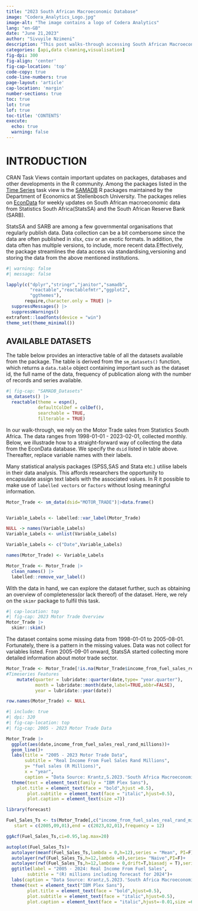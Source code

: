 ```yaml
---
title: "2023 South African Macroeconomic Database"
image: "Codera_Analytics_Logo.jpg"
image-alt: "The image contains a logo of Codera Analytics"
lang: "en-GB"
date: "June 21,2023"
author: "Sivuyile Nzimeni"
description: "This post walks-through accessing South African Macroeconomic Data in South Africa through the SAMADB package" 
categories: [api,data cleaning,visualisation]
fig-dpi: 300
fig-align: 'center'
fig-cap-location: 'top'
code-copy: true
code-line-numbers: true
page-layout: 'article'
cap-location: 'margin'
number-sections: true
toc: true
lot: true
lof: true
toc-title: 'CONTENTS'
execute: 
  echo: true
  warning: false
---
```


# INTRODUCTION

CRAN Task Views contain important updates on packages, databases and other developments in the R community. Among the packages listed in the [Time Series](https://cran.r-project.org/web/views/TimeSeries.html) task view is the [SAMADB](https://cran.r-project.org/web/packages/samadb/index.html) R packages maintained by the Department of Economics at Stellenbosch University. The packages relies on [EconData](https://www.econdata.co.za/) for weekly updates on South African macroeconomic data from Statistics South Africa(StatsSA) and the South African Reserve Bank (SARB).

StatsSA and SARB are among a few governmental organisations that regularly publish data. Data collection can be a bit combersome since the data are often published in xlsx, csv or an exotic formats. In addition, the data often has multiple versions, to include, more recent data.Effectively, the package streamlines the data access via standardising,versioning and storing the data from the above mentioned institutions.

```r
#| warning: false
#| message: false

lapply(c("dplyr","stringr","janitor","samadb",
         "reactable","reactablefmtr","ggplot2",
         "ggthemes"),
       require,character.only = TRUE) |> 
  suppressMessages() |> 
  suppressWarnings()
extrafont::loadfonts(device = "win")
theme_set(theme_minimal())
```

## AVAILABLE DATASETS

The table below provides an interactive table of all the datasets available from the package. The table is derived from the `sm_datasets()` function, which returns a `data.table` object containing important such as the dataset id, the full name of the data, frequency of publication along with the number of records and series available.

```r
#| fig-cap: "SAMADB_Datasets"
sm_datasets() |> 
  reactable(theme = espn(),
            defaultColDef = colDef(),
            searchable = TRUE,
            filterable = TRUE)
```

In our walk-through, we rely on the Motor Trade sales from Statistics South Africa. The data ranges from 1998-01-01 - 2023-02-01, collected monthly. Below, we illustrade how to a straight-forward way of collecting the data from the EconData database. We specify the `dsid` listed in table above. Thereafter, replace variable names with their labels.

::: {.callout-note title="Labelled Variables"}
Many statistical analysis packages (SPSS,SAS and Stata etc.) utilise labels in their data analysis. This affords researchers the opportunity to encapsulate assign text labels with the associated values. In R it possible to make use of `labelled vectors` or `factors` without losing meaningful information.
:::

```r
Motor_Trade <- sm_data(dsid="MOTOR_TRADE")|>data.frame()


Variable_Labels <- labelled::var_label(Motor_Trade)

NULL -> names(Variable_Labels)
Variable_Labels <- unlist(Variable_Labels)

Variable_Labels <- c("Date",Variable_Labels)

names(Motor_Trade) <- Variable_Labels

Motor_Trade <- Motor_Trade |> 
  clean_names() |> 
  labelled::remove_var_label()
```

With the data in hand, we can explore the dataset further, such as obtaining an overview of completeness(or lack thereof) of the dataset. Here, we rely on the `skimr` package to fulfil this task.

```r
#| cap-location: top
#| fig-cap: 2023 Motor Trade Overview
Motor_Trade |>
  skimr::skim()
```

The dataset contains some missing data from 1998-01-01 to 2005-08-01. Fortunately, there is a pattern in the missing values. Data was not collect for variables listed. From 2005-09-01 onward, StatsSA started collecting more detailed information about motor trade sector.

```r
Motor_Trade <- Motor_Trade[!is.na(Motor_Trade$income_from_fuel_sales_real_rand_million),] |> 
#Timeseries Features
    mutate(quarter = lubridate::quarter(date,type= "year.quarter"),
           month = lubridate::month(date,label=TRUE,abbr=FALSE),
           year = lubridate::year(date))

row.names(Motor_Trade) <- NULL
```

```r
#| include: true
#| dpi: 320
#| fig-cap-location: top
#| fig-cap: 2005 - 2023 Motor Trade Data

Motor_Trade |> 
  ggplot(aes(date,income_from_fuel_sales_real_rand_millions))+
  geom_line()+
  labs(title = "2005 - 2023 Motor Trade Data",
       subtitle = "Real Income From Fuel Sales Rand Millions",
       y= "fuel sales (R Millions)",
       x = "year",
       caption = "Data Source: Krantz,S.2023.'South Africa Macroeconomic Database API'.R package version 0.2.6.\nAvailable from: https://CRAN.R-Project.org/package=samadb'")+
  theme(text = element_text(family = "IBM Plex Sans"),
    plot.title = element_text(face = "bold",hjust =0.5),
        plot.subtitle = element_text(face = "italic",hjust=0.5),
        plot.caption = element_text(size =7))

```

```r
library(forecast)

Fuel_Sales_Ts <- ts(Motor_Trade[,c("income_from_fuel_sales_real_rand_millions")],
   start = c(2005,09,01),end = c(2023,02,01),frequency = 12)

ggAcf(Fuel_Sales_Ts,ci=0.95,lag.max=20)

autoplot(Fuel_Sales_Ts)+
  autolayer(meanf(Fuel_Sales_Ts,lambda = 0,h=12),series = "Mean", PI=F)+
  autolayer(rwf(Fuel_Sales_Ts,h=12,lambda =0),series= "Naive",PI=F)+
  autolayer(rwf(Fuel_Sales_Ts,h=12,lambda = 0,drift=T,biasadj = T),series="Drift",PI=F)+
  ggtitle(label = "2005 - 2024: Real Income From Fuel Sales",
        subtitle = "(R) millions including forecast for 2024")+
  labs(caption = "Data Source: Krantz,S.2023.'South Africa Macroeconomic Database API'.R package version 0.2.6.\nAvailable from: https://CRAN.R-Project.org/package=samadb'")+
  theme(text = element_text("IBM Plex Sans"),
        plot.title = element_text(face = "bold",hjust=0.5),
        plot.subtitle = element_text(face = "italic",hjust=0.5),
        plot.caption = element_text(face = "italic",hjust=-0.01,size =6))
```
